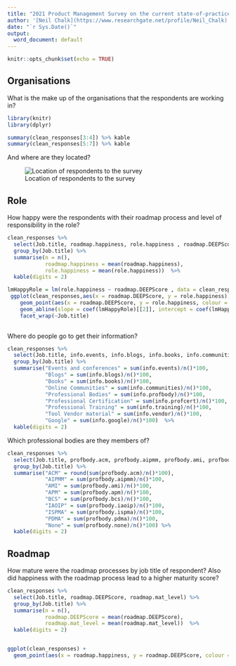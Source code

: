 ```yaml
---
title: "2021 Product Management Survey on the current state-of-practice"
author: '[Neil Chalk](https://www.researchgate.net/profile/Neil_Chalk)'
date: "`r Sys.Date()`"
output:
  word_document: default
---
```


```r
knitr::opts_chunk$set(echo = TRUE)
```

## Organisations

What is the make up of the organisations that the respondents are working in?

```r
library(knitr)
library(dplyr)

summary(clean_responses[3:4]) %>% kable
summary(clean_responses[5:7]) %>% kable
```

And where are they located?

![Location of respondents to the survey](../outputs/ResponsesMap.png)

## Role

How happy were the respondents with their roadmap process and level of responsibility in the role?
```r
clean_responses %>%
  select(Job.title, roadmap.happiness, role.happiness , roadmap.DEEPScore, roadmap.mat_level) %>% 
  group_by(Job.title) %>%
  summarise(n = n(),
            roadmap.happiness = mean(roadmap.happiness),
            role.happiness = mean(role.happiness))  %>% 
  kable(digits = 2)

lmHappyRole = lm(role.happiness ~ roadmap.DEEPScore , data = clean_responses) 
 ggplot(clean_responses,aes(x = roadmap.DEEPScore, y = role.happiness)) +
    geom_point(aes(x = roadmap.DEEPScore, y = role.happiness, colour = org.industry, shape = org.employees)) +
    geom_abline(slope = coef(lmHappyRole)[[2]], intercept = coef(lmHappyRole)[[1]], colour="#CC0000") +
    facet_wrap(~Job.title)
 

```

Where do people go to get their information?

```r
clean_responses %>%
  select(Job.title, info.events, info.blogs, info.books, info.communities, info.profbody, info.profcert, info.training, info.vendor, info.google) %>%
  group_by(Job.title) %>%
  summarise("Events and conferences" = sum(info.events)/n()*100,
            "Blogs" = sum(info.blogs)/n()*100,
            "Books" = sum(info.books)/n()*100,
            "Online Communities" = sum(info.communities)/n()*100,
            "Professional Bodies" = sum(info.profbody)/n()*100,
            "Professional Certification" = sum(info.profcert)/n()*100,
            "Professional Training" = sum(info.training)/n()*100,
            "Tool Vendor material" = sum(info.vendor)/n()*100,
            "Google" = sum(info.google)/n()*100)  %>% 
  kable(digits = 2)
```

Which professional bodies are they members of?

```r
clean_responses %>%
  select(Job.title, profbody.acm, profbody.aipmm, profbody.ami, profbody.apm, profbody.bcs, profbody.iaoip, profbody.ispma, profbody.pdma, profbody.none) %>%
  group_by(Job.title) %>%
  summarise("ACM" = round(sum(profbody.acm)/n()*100),
            "AIPMM" = sum(profbody.aipmm)/n()*100,
            "AMI" = sum(profbody.ami)/n()*100,
            "APM" = sum(profbody.apm)/n()*100,
            "BCS" = sum(profbody.bcs)/n()*100,
            "IAOIP" = sum(profbody.iaoip)/n()*100,
            "ISPMA" = sum(profbody.ispma)/n()*100,
            "PDMA" = sum(profbody.pdma)/n()*100,
            "None" = sum(profbody.none)/n()*100) %>%
  kable(digits = 2)
```

## Roadmap

How mature were the roadmap processes by job title of respondent? Also did happiness with the roadmap process lead to a higher maturity score?

```r
clean_responses %>%
  select(Job.title, roadmap.DEEPScore, roadmap.mat_level) %>% 
  group_by(Job.title) %>%
  summarise(n = n(),
            roadmap.DEEPScore = mean(roadmap.DEEPScore),
            roadmap.mat_level = mean(roadmap.mat_level))  %>% 
  kable(digits = 2)


ggplot(clean_responses) +
  geom_point(aes(x = roadmap.happiness, y = roadmap.DEEPScore, colour = org.industry, shape = org.employees)) 

```